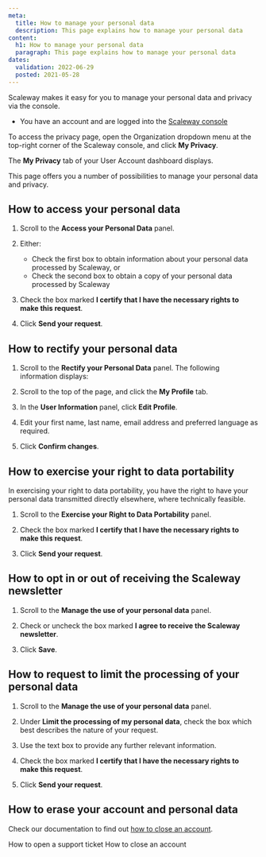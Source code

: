 ```yaml
---
meta:
  title: How to manage your personal data
  description: This page explains how to manage your personal data
content:
  h1: How to manage your personal data
  paragraph: This page explains how to manage your personal data
dates:
  validation: 2022-06-29
  posted: 2021-05-28
---
```


Scaleway makes it easy for you to manage your personal data and privacy via the console.

<Message type="requirement">

  - You have an account and are logged into the [Scaleway console](https://console.scaleway.com) 

</Message>

To access the privacy page, open the Organization dropdown menu at the top-right corner of the Scaleway console, and click **My Privacy**.

  <Lightbox src="scaleway-org-my-privacy.webp" alt="" />

The **My Privacy** tab of your User Account dashboard displays.

This page offers you a number of possibilities to manage your personal data and privacy.

## How to access your personal data

1. Scroll to the **Access your Personal Data** panel.

  <Lightbox src="scaleway-access-personal-data.webp" alt="" />

2. Either:

    - Check the first box to obtain information about your personal data processed by Scaleway, or
    - Check the second box to obtain a copy of your personal data processed by Scaleway

3. Check the box marked **I certify that I have the necessary rights to make this request**.

4. Click **Send your request**.

## How to rectify your personal data

1. Scroll to the **Rectify your Personal Data** panel. The following information displays:

  <Lightbox src="scaleway-rectify-personal-data.webp" alt="" />

2. Scroll to the top of the page, and click the **My Profile** tab.

3. In the **User Information** panel, click **Edit Profile**.

4. Edit your first name, last name, email address and preferred language as required.

5. Click **Confirm changes**.

## How to exercise your right to data portability

In exercising your right to data portability, you have the right to have your personal data transmitted directly elsewhere, where technically feasible.

1. Scroll to the **Exercise your Right to Data Portability** panel.

  <Lightbox src="scaleway-exercise-right-portability.webp" alt="" />

2. Check the box marked **I certify that I have the necessary rights to make this request**.

3. Click **Send your request**.

## How to opt in or out of receiving the Scaleway newsletter

1. Scroll to the **Manage the use of your personal data** panel.

  <Lightbox src="scaleway-manage-data.webp" alt="" />

2. Check or uncheck the box marked **I agree to receive the Scaleway newsletter**.

3. Click **Save**.

## How to request to limit the processing of your personal data

1. Scroll to the **Manage the use of your personal data** panel.

  <Lightbox src="scaleway-manage-data.webp" alt="" />

2. Under **Limit the processing of my personal data**, check the box which best describes the nature of your request.

3. Use the text box to provide any further relevant information.

4. Check the box marked **I certify that I have the necessary rights to make this request**.

5. Click **Send your request**.

## How to erase your account and personal data

Check our documentation to find out [how to close an account](/console/my-account/how-to/close-account/).

<Navigation title="See Also">
  <PreviousButton to="/console/my-account/how-to/open-a-support-ticket/">How to open a support ticket</PreviousButton>
  <NextButton to="/console/my-account/how-to/close-account/">How to close an account</NextButton>
</Navigation>
